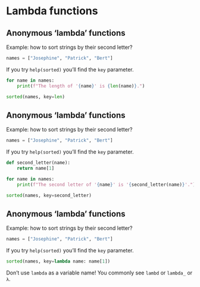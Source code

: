# Lambda functions {visibility="uncounted"}

## Anonymous 'lambda' functions {auto-animate="true"}

Example: how to sort strings by their second letter?

```python
names = ["Josephine", "Patrick", "Bert"]
```

If you try `help(sorted)` you'll find the `key` parameter.


```python
for name in names:
    print(f"The length of '{name}' is {len(name)}.")
```

```python
sorted(names, key=len)
```

## Anonymous 'lambda' functions {auto-animate="true"}

Example: how to sort strings by their second letter?
```python
names = ["Josephine", "Patrick", "Bert"]
```

If you try `help(sorted)` you'll find the `key` parameter.

```python
def second_letter(name):
    return name[1]
```

```python
for name in names:
    print(f"The second letter of '{name}' is '{second_letter(name)}'.")
```

```python
sorted(names, key=second_letter)
```

## Anonymous 'lambda' functions {auto-animate="true"}

Example: how to sort strings by their second letter?
```python
names = ["Josephine", "Patrick", "Bert"]
```

If you try `help(sorted)` you'll find the `key` parameter.

```python
sorted(names, key=lambda name: name[1])
```

::: fragment

::: callout-caution
Don't use `lambda` as a variable name!
You commonly see `lambd` or `lambda_` or `λ`.
:::

:::
